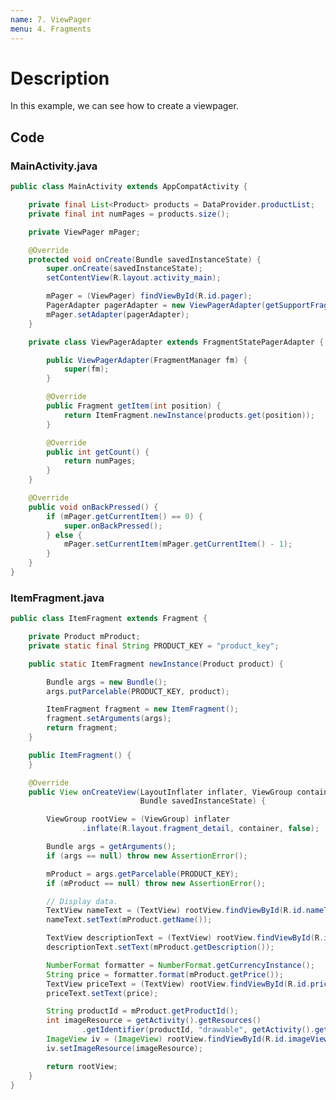 ```yaml
---
name: 7. ViewPager
menu: 4. Fragments
---
```


# Description

In this example, we can see how to create a viewpager.

## Code

### MainActivity.java

```java
public class MainActivity extends AppCompatActivity {

    private final List<Product> products = DataProvider.productList;
    private final int numPages = products.size();

    private ViewPager mPager;

    @Override
    protected void onCreate(Bundle savedInstanceState) {
        super.onCreate(savedInstanceState);
        setContentView(R.layout.activity_main);

        mPager = (ViewPager) findViewById(R.id.pager);
        PagerAdapter pagerAdapter = new ViewPagerAdapter(getSupportFragmentManager());
        mPager.setAdapter(pagerAdapter);
    }

    private class ViewPagerAdapter extends FragmentStatePagerAdapter {

        public ViewPagerAdapter(FragmentManager fm) {
            super(fm);
        }

        @Override
        public Fragment getItem(int position) {
            return ItemFragment.newInstance(products.get(position));
        }

        @Override
        public int getCount() {
            return numPages;
        }
    }

    @Override
    public void onBackPressed() {
        if (mPager.getCurrentItem() == 0) {
            super.onBackPressed();
        } else {
            mPager.setCurrentItem(mPager.getCurrentItem() - 1);
        }
    }
}
```

### ItemFragment.java

```java
public class ItemFragment extends Fragment {

    private Product mProduct;
    private static final String PRODUCT_KEY = "product_key";

    public static ItemFragment newInstance(Product product) {

        Bundle args = new Bundle();
        args.putParcelable(PRODUCT_KEY, product);

        ItemFragment fragment = new ItemFragment();
        fragment.setArguments(args);
        return fragment;
    }

    public ItemFragment() {
    }

    @Override
    public View onCreateView(LayoutInflater inflater, ViewGroup container,
                             Bundle savedInstanceState) {

        ViewGroup rootView = (ViewGroup) inflater
                .inflate(R.layout.fragment_detail, container, false);

        Bundle args = getArguments();
        if (args == null) throw new AssertionError();

        mProduct = args.getParcelable(PRODUCT_KEY);
        if (mProduct == null) throw new AssertionError();

        // Display data.
        TextView nameText = (TextView) rootView.findViewById(R.id.nameText);
        nameText.setText(mProduct.getName());

        TextView descriptionText = (TextView) rootView.findViewById(R.id.descriptionText);
        descriptionText.setText(mProduct.getDescription());

        NumberFormat formatter = NumberFormat.getCurrencyInstance();
        String price = formatter.format(mProduct.getPrice());
        TextView priceText = (TextView) rootView.findViewById(R.id.priceText);
        priceText.setText(price);

        String productId = mProduct.getProductId();
        int imageResource = getActivity().getResources()
                .getIdentifier(productId, "drawable", getActivity().getPackageName());
        ImageView iv = (ImageView) rootView.findViewById(R.id.imageView);
        iv.setImageResource(imageResource);

        return rootView;
    }
}
```
